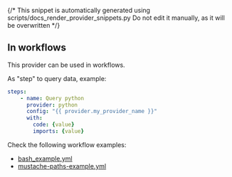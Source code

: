 {/* This snippet is automatically generated using scripts/docs_render_provider_snippets.py 
Do not edit it manually, as it will be overwritten */}


## In workflows

This provider can be used in workflows.


As "step" to query data, example:
```yaml
steps:
    - name: Query python
      provider: python
      config: "{{ provider.my_provider_name }}"
      with:
        code: {value}  
        imports: {value}  
```





Check the following workflow examples:
- [bash_example.yml](https://github.com/keephq/keep/blob/main/examples/workflows/bash_example.yml)
- [mustache-paths-example.yml](https://github.com/keephq/keep/blob/main/examples/workflows/mustache-paths-example.yml)
